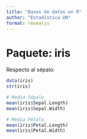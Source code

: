 ```yaml
---
title: "Bases de datos en R"
author: "Estadística UN"
format: revealjs
---
```


# Paquete: iris

Respecto al sépalo:

```.r
data(iris)
str(iris)

# Media Sépalo
mean(iris$Sepal.Length)
mean(iris$Sepal.Width)

# Media Pétalo
mean(iris$Petal.Length)
mean(iris$Petal.Width)
```

